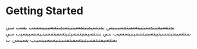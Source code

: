# Getting Started
بمنتسيمنبتمسيتبيتسمبتمسينبيس
بمنتسيمنبتمسيتبيتسمبتمسينبيسسب
يسب
سي
بمنتسيمنبتمسيتبيتسمبتمسينبيسسيب
سي
بمنتسيمنبتمسيتبيتسمبتمسينبيسسيبسيب
سي
بمنتسيمنبتمسيتبيتسمبتمسينبيسسيبسيبب
يسبسي
ب